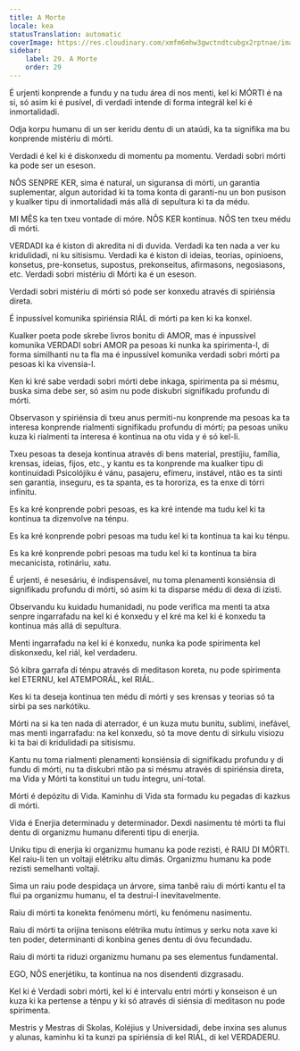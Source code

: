 ```yaml
---
title: A Morte
locale: kea
statusTranslation: automatic
coverImage: https://res.cloudinary.com/xmfm6mhw3gwctndtcubgx2rptnae/image/upload/v1740337243/small_cover_educacion_fundamental_a051170f1c.webp
sidebar:
    label: 29. A Morte
    order: 29
---
```

É urjenti konprende a fundu y na tudu área di nos menti, kel ki MÓRTI é na si, só asim ki é pusível, di verdadi intende di forma integrál kel ki é inmortalidadi.

Odja korpu humanu di un ser keridu dentu di un ataúdi, ka ta signifika ma bu konprende mistériu di mórti.

Verdadi é kel ki é diskonxedu di momentu pa momentu. Verdadi sobri mórti ka pode ser un eseson.

NÔS SENPRE KER, sima é natural, un siguransa di mórti, un garantia suplementar, algun autoridad ki ta toma konta di garanti-nu un bon pusison y kualker tipu di inmortalidadi más allá di sepultura ki ta da médu.

MI MÊS ka ten txeu vontade di móre. NÔS KER kontinua. NÔS ten txeu médu di mórti.

VERDADI ka é kiston di akredita ni di duvida. Verdadi ka ten nada a ver ku kridulidadi, ni ku sitisismu. Verdadi ka é kiston di ideias, teorias, opinioens, konsetus, pre-konsetus, supostus, prekonseitus, afirmasons, negosiasons, etc. Verdadi sobri mistériu di Mórti ka é un eseson.

Verdadi sobri mistériu di mórti só pode ser konxedu através di spiriénsia direta.

É inpussível komunika spiriénsia RIÁL di mórti pa ken ki ka konxel.

Kualker poeta pode skrebe livros bonitu di AMOR, mas é inpussível komunika VERDADI sobri AMOR pa pesoas ki nunka ka spirimenta-l, di forma similhanti nu ta fla ma é inpussível komunika verdadi sobri mórti pa pesoas ki ka vivensia-l.

Ken ki kré sabe verdadi sobri mórti debe inkaga, spirimenta pa si mésmu, buska sima debe ser, só asim nu pode diskubri signifikadu profundu di mórti.

Observason y spiriénsia di txeu anus permiti-nu konprende ma pesoas ka ta interesa konprende rialmenti signifikadu profundu di mórti; pa pesoas uniku kuza ki rialmenti ta interesa é kontinua na otu vida y é só kel-li.

Txeu pesoas ta deseja kontinua através di bens material, prestíjiu, família, krensas, ideias, fijos, etc., y kantu es ta konprende ma kualker tipu di kontinuidadi Psicolójiku é vánu, pasajeru, efímeru, instável, ntão es ta sinti sen garantia, inseguru, es ta spanta, es ta hororiza, es ta enxe di tórri infínitu.

Es ka kré konprende pobri pesoas, es ka kré intende ma tudu kel ki ta kontinua ta dizenvolve na ténpu.

Es ka kré konprende pobri pesoas ma tudu kel ki ta kontinua ta kai ku ténpu.

Es ka kré konprende pobri pesoas ma tudu kel ki ta kontinua ta bira mecanicista, rotináriu, xatu.

É urjenti, é nesesáriu, é indispensável, nu toma plenamenti konsiénsia di signifikadu profundu di mórti, só asim ki ta disparse médu di dexa di izisti.

Observandu ku kuidadu humanidadi, nu pode verifica ma menti ta atxa senpre ingarrafadu na kel ki é konxedu y el kré ma kel ki é konxedu ta kontinua más allá di sepultura.

Menti ingarrafadu na kel ki é konxedu, nunka ka pode spirimenta kel diskonxedu, kel riál, kel verdaderu.

Só kibra garrafa di ténpu através di meditason koreta, nu pode spirimenta kel ETERNU, kel ATEMPORÁL, kel RIÁL.

Kes ki ta deseja kontinua ten médu di mórti y ses krensas y teorias só ta sirbi pa ses narkótiku.

Mórti na si ka ten nada di aterrador, é un kuza mutu bunitu, sublimi, inefável, mas menti ingarrafadu: na kel konxedu, só ta move dentu di sírkulu visiozu ki ta bai di kridulidadi pa sitisismu.

Kantu nu toma rialmenti plenamenti konsiénsia di signifikadu profundu y di fundu di mórti, nu ta diskubri ntão pa si mésmu através di spiriénsia direta, ma Vida y Mórti ta konstitui un tudu íntegru, uni-total.

Mórti é depózitu di Vida. Kaminhu di Vida sta formadu ku pegadas di kazkus di mórti.

Vida é Enerjia determinadu y determinador. Dexdi nasimentu té mórti ta flui dentu di organizmu humanu diferenti tipu di enerjia.

Uniku tipu di enerjia ki organizmu humanu ka pode rezisti, é RAIU DI MÓRTI. Kel raiu-li ten un voltaji elétriku altu dimás. Organizmu humanu ka pode rezisti semelhanti voltaji.

Sima un raiu pode despidaça un árvore, sima tanbê raiu di mórti kantu el ta flui pa organizmu humanu, el ta destrui-l inevitavelmente.

Raiu di mórti ta konekta fenómenu mórti, ku fenómenu nasimentu.

Raiu di mórti ta orijina tenisons elétrika mutu íntimus y serku nota xave ki ten poder, determinanti di konbina genes dentu di óvu fecundadu.

Raiu di mórti ta riduzi organizmu humanu pa ses elementus fundamental.

EGO, NÔS enerjétiku, ta kontinua na nos disendenti dizgrasadu.

Kel ki é Verdadi sobri mórti, kel ki é intervalu entri mórti y konseison é un kuza ki ka pertense a ténpu y ki só através di siénsia di meditason nu pode spirimenta.

Mestris y Mestras di Skolas, Koléjius y Universidadi, debe inxina ses alunus y alunas, kaminhu ki ta kunzi pa spiriénsia di kel RIÁL, di kel VERDADERU.

